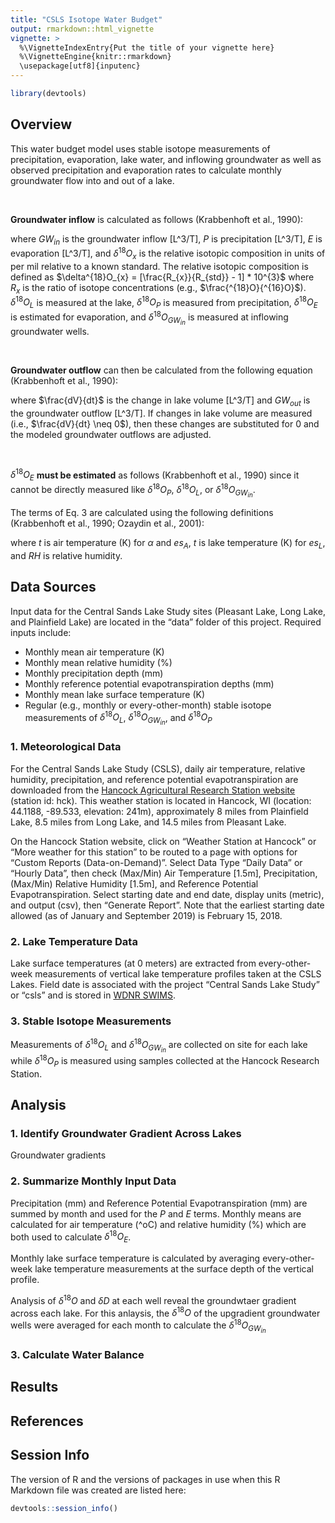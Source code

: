 ```yaml
---
title: "CSLS Isotope Water Budget"
output: rmarkdown::html_vignette
vignette: >
  %\VignetteIndexEntry{Put the title of your vignette here}
  %\VignetteEngine{knitr::rmarkdown}
  \usepackage[utf8]{inputenc}
---
```


```r
library(devtools)
```

## Overview
This water budget model uses stable isotope measurements of precipitation,
evaporation, lake water, and inflowing groundwater as well as observed
precipitation and evaporation rates to calculate monthly groundwater flow into
and out of a lake.

<br>

**Groundwater inflow** is calculated as follows (Krabbenhoft et al., 1990):

\begin{align}
\tag{1}
GW_{in} = \frac{P*(\delta^{18}O_{L} - \delta^{18}O_{P}) + E*(\delta^{18}O_{E} - \delta^{18}O_{L})}{\delta^{18}O_{GW_{in}} - \delta^{18}O_{L}}
\end{align}

where $GW_{in}$ is the groundwater inflow [L^3/T], $P$ is precipitation [L^3/T],
$E$ is evaporation [L^3/T], and $\delta^{18}O_{x}$ is the relative isotopic
composition in units of per mil relative to a known standard. The relative
isotopic composition is defined as $\delta^{18}O_{x} = [\frac{R_{x}}{R_{std}} -
1] * 10^{3}$ where $R_{x}$ is the ratio of isotope concentrations (e.g.,
$\frac{^{18}O}{^{16}O}$). $\delta^{18}O_{L}$ is measured at the lake,
$\delta^{18}O_{P}$ is measured from precipitation, $\delta^{18}O_{E}$ is
estimated for evaporation, and $\delta^{18}O_{GW_{in}}$ is measured at inflowing
groundwater wells.

<br>

**Groundwater outflow** can then be calculated from the following equation (Krabbenhoft et al., 1990):

\begin{align}
\tag{2}
\frac{dV}{dt} = 0 = GW_{in} + P - GW_{out} - E
\end{align}

where $\frac{dV}{dt}$ is the change in lake volume [L^3/T] and $GW_{out}$ is the
groundwater outflow [L^3/T]. If changes in lake volume are measured (i.e.,
$\frac{dV}{dt} \neq 0$), then these changes are substituted for 0 and the
modeled groundwater outflows are adjusted.

<br>

$\delta^{18}O_{E}$ **must be estimated** as follows (Krabbenhoft et al., 1990)
since it cannot be directly measured like $\delta^{18}O_{P}$,
$\delta^{18}O_{L}$, or $\delta^{18}O_{GW_{in}}$.

\begin{align}
\tag{3}
\delta^{18}O_{E} = \frac{\alpha * \delta^{18}O_{L} - h*\delta^{18}O_{A} - \epsilon}{1 - h +10^{-3}\Delta \epsilon}
\end{align}

The terms of Eq. 3 are calculated using the following definitions (Krabbenhoft
et al., 1990; Ozaydin et al., 2001):

\begin{align}
\tag{4}
\alpha &= \frac{-2.0667 - \frac{415.6}{t} + (\frac{1137}{t^2})*10^3}{1000} \\
\tag{5}
h &= RH*\frac{es_{A}}{es_{L}} \\
\tag{6}
es &= \frac{1321.7e^{\frac{17.27t}{237}+t}}{273+t} \\
\tag{7}
\delta^{18}O_{A} &= \frac{\delta^{18}O_{P}}{\alpha} - (1 - \frac{1}{\alpha}) \\
\tag{8}
\epsilon &= 1000(1 - \alpha) + \Delta \epsilon \\
\tag{9}
\Delta \epsilon &= 14.3*(1 - h)
\end{align}

where $t$ is air temperature (K) for $\alpha$ and $es_{A}$, $t$ is lake
temperature (K) for $es_{L}$, and $RH$ is relative humidity.

## Data Sources
Input data for the Central Sands Lake Study sites (Pleasant Lake, Long Lake, and
Plainfield Lake) are located in the "data" folder of this project. Required
inputs include:

* Monthly mean air temperature (K)
* Monthly mean relative humidity (%)
* Monthly precipitation depth (mm)
* Monthly reference potential evapotranspiration depths (mm)
* Monthly mean lake surface temperature (K)
* Regular (e.g., monthly or every-other-month) stable isotope measurements of $\delta^{18}O_{L}$, $\delta^{18}O_{GW_{in}}$, and $\delta^{18}O_{P}$

### 1. Meteorological Data
For the Central Sands Lake Study (CSLS), daily air temperature, relative
humidity, precipitation, and reference potential evapotranspiration are
downloaded from the [Hancock Agricultural Research Station
website](https://enviroweather.msu.edu/weather.php?stn=hck) (station id: hck).
This weather station is located in Hancock, WI (location: 44.1188, -89.533,
elevation: 241m), approximately 8 miles from Plainfield Lake, 8.5 miles from
Long Lake, and 14.5 miles from Pleasant Lake.

On the Hancock Station website, click on "Weather Station at Hancock" or "More
weather for this station" to be routed to a page with options for "Custom
Reports (Data-on-Demand)". Select Data Type "Daily Data" or "Hourly Data", then
check (Max/Min) Air Temperature [1.5m], Precipitation, (Max/Min) Relative
Humidity [1.5m], and Reference Potential Evapotranspiration. Select starting
date and end date, display units (metric), and output (csv), then "Generate
Report". Note that the earliest starting date allowed (as of January and
September 2019) is February 15, 2018.

### 2. Lake Temperature Data
Lake surface temperatures (at 0 meters) are extracted from every-other-week
measurements of vertical lake temperature profiles taken at the CSLS Lakes.
Field date is associated with the project "Central Sands Lake Study" or "csls"
and is stored in [WDNR SWIMS](https://dnr.wi.gov/topic/surfacewater/swims/).

### 3. Stable Isotope Measurements
Measurements of $\delta^{18}O_{L}$ and $\delta^{18}O_{GW_{in}}$ are collected on
site for each lake while $\delta^{18}O_{P}$ is measured using samples collected
at the Hancock Research Station.

## Analysis
### 1. Identify Groundwater Gradient Across Lakes
Groundwater gradients 

### 2. Summarize Monthly Input Data
Precipitation (mm) and Reference Potential Evapotranspiration (mm) are summed by
month and used for the $P$ and $E$ terms. Monthly means are calculated for air
temperature (^oC) and relative humidity (%) which are both used to calculate
$\delta^{18}O_{E}$.

Monthly lake surface temperature is calculated by averaging every-other-week
lake temperature measurements at the surface depth of the vertical profile.

Analysis of $\delta^{18}O$ and $\delta D$ at each well reveal the groundwtaer
gradient across each lake. For this anlaysis, the $\delta^{18}O$ of the
upgradient groundwater wells were averaged for each month to calculate the
$\delta^{18}O_{GW_{in}}$

### 3. Calculate Water Balance

## Results

## References

## Session Info

The version of R and the versions of packages in use when this R Markdown file
was created are listed here:

```r
devtools::session_info()
```
